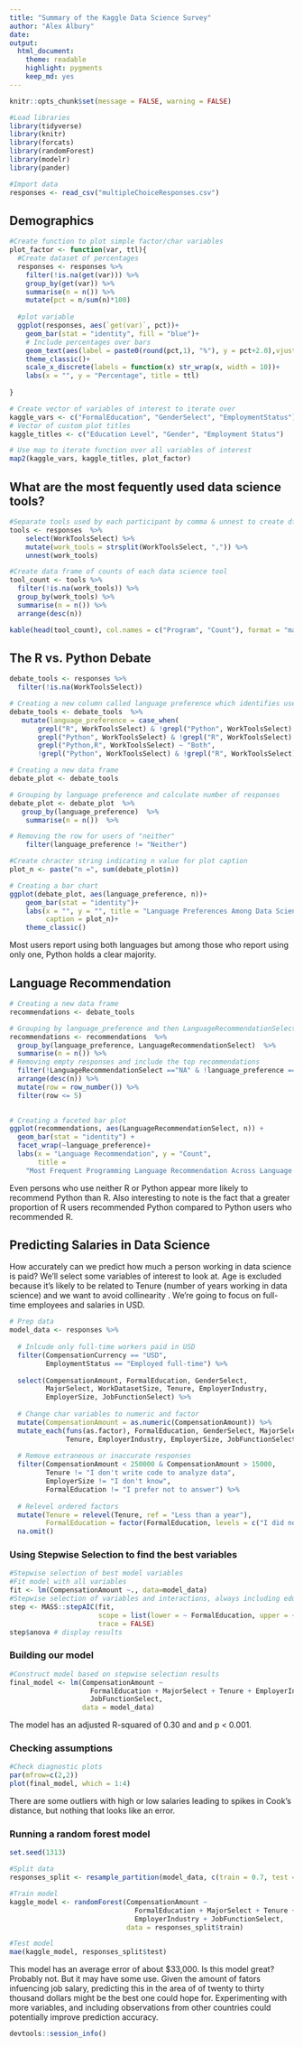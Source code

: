 ```yaml
---
title: "Summary of the Kaggle Data Science Survey"
author: "Alex Albury"
date:
output: 
  html_document: 
    theme: readable
    highlight: pygments
    keep_md: yes
---
```


```r
knitr::opts_chunk$set(message = FALSE, warning = FALSE)
```

```r
#Load libraries
library(tidyverse)
library(knitr)
library(forcats)
library(randomForest)
library(modelr)
library(pander)
```

```r
#Import data
responses <- read_csv("multipleChoiceResponses.csv")
```

## Demographics

```r
#Create function to plot simple factor/char variables
plot_factor <- function(var, ttl){
  #Create dataset of percentages
  responses <- responses %>%
    filter(!is.na(get(var))) %>%
    group_by(get(var)) %>%
    summarise(n = n()) %>%
    mutate(pct = n/sum(n)*100)
  
  #plot variable
  ggplot(responses, aes(`get(var)`, pct))+
    geom_bar(stat = "identity", fill = "blue")+
    # Include percentages over bars
    geom_text(aes(label = paste0(round(pct,1), "%"), y = pct+2.0),vjust= -.1)+
    theme_classic()+
    scale_x_discrete(labels = function(x) str_wrap(x, width = 10))+
    labs(x = "", y = "Percentage", title = ttl)
    
}

# Create vector of variables of interest to iterate over
kaggle_vars <- c("FormalEducation", "GenderSelect", "EmploymentStatus")
# Vector of custom plot titles
kaggle_titles <- c("Education Level", "Gender", "Employment Status")

# Use map to iterate function over all variables of interest
map2(kaggle_vars, kaggle_titles, plot_factor)
```


## What are the most fequently used data science tools?
```r
#Separate tools used by each participant by comma & unnest to create df of all occurences of each data science tool
tools <- responses  %>% 
    select(WorkToolsSelect) %>%
    mutate(work_tools = strsplit(WorkToolsSelect, ",")) %>%
    unnest(work_tools)
```

```r
#Create data frame of counts of each data science tool
tool_count <- tools %>%
  filter(!is.na(work_tools)) %>%
  group_by(work_tools) %>% 
  summarise(n = n()) %>%
  arrange(desc(n))
```

```r
kable(head(tool_count), col.names = c("Program", "Count"), format = "markdown")
```

## The R vs. Python Debate

```r
debate_tools <- responses %>%
  filter(!is.na(WorkToolsSelect))

# Creating a new column called language preference which identifies users who use only R, only Python, both, or neither
debate_tools <- debate_tools  %>% 
   mutate(language_preference = case_when(
       grepl("R", WorkToolsSelect) & !grepl("Python", WorkToolsSelect) ~ "R",
       grepl("Python", WorkToolsSelect) & !grepl("R", WorkToolsSelect) ~"Python",
       grepl("Python,R", WorkToolsSelect) ~ "Both",
       !grepl("Python", WorkToolsSelect) & !grepl("R", WorkToolsSelect) ~ "Neither"))

```

```r
# Creating a new data frame
debate_plot <- debate_tools

# Grouping by language preference and calculate number of responses
debate_plot <- debate_plot  %>% 
   group_by(language_preference)  %>% 
    summarise(n = n())  %>% 

# Removing the row for users of "neither"
    filter(language_preference != "Neither")

#Create chracter string indicating n value for plot caption
plot_n <- paste("n =", sum(debate_plot$n))

# Creating a bar chart
ggplot(debate_plot, aes(language_preference, n))+
    geom_bar(stat = "identity")+
    labs(x = "", y = "", title = "Language Preferences Among Data Scientists",
         caption = plot_n)+
    theme_classic()

```

Most users report using both languages but among those who report using only one, Python holds a clear majority.

## Language Recommendation
```r
# Creating a new data frame
recommendations <- debate_tools

# Grouping by language_preference and then LanguageRecommendationSelect
recommendations <- recommendations  %>% 
  group_by(language_preference, LanguageRecommendationSelect)  %>% 
  summarise(n = n()) %>%    
# Removing empty responses and include the top recommendations
  filter(!LanguageRecommendationSelect =="NA" & !language_preference =="NA") %>%
  arrange(desc(n)) %>%
  mutate(row = row_number()) %>%
  filter(row <= 5)
  
```

```r
# Creating a faceted bar plot
ggplot(recommendations, aes(LanguageRecommendationSelect, n)) +
  geom_bar(stat = "identity") +
  facet_wrap(~language_preference)+
  labs(x = "Language Recommendation", y = "Count",
       title = 
    "Most Frequent Programming Language Recommendation Across Language Users")
```

Even persons who use neither R or Python appear more likely to recommend Python than R. Also interesting to note is the fact that a greater proportion of R users recommended Python compared to Python users who recommended R.


## Predicting Salaries in Data Science

How accurately can we predict how much a person working in data science is paid? We'll select some variables of interest to look at. Age is excluded because it's likely to be related to Tenure (number of years working in data science) and we want to avoid collinearity . We're going to focus on full-time employees and salaries in USD.

```r
# Prep data
model_data <- responses %>%
  
  # Inlcude only full-time workers paid in USD
  filter(CompensationCurrency == "USD",
         EmploymentStatus == "Employed full-time") %>%
  
  select(CompensationAmount, FormalEducation, GenderSelect,
         MajorSelect, WorkDatasetSize, Tenure, EmployerIndustry,
         EmployerSize, JobFunctionSelect) %>%
  
  # Change char variables to numeric and factor
  mutate(CompensationAmount = as.numeric(CompensationAmount)) %>%
  mutate_each(funs(as.factor), FormalEducation, GenderSelect, MajorSelect,
              Tenure, EmployerIndustry, EmployerSize, JobFunctionSelect) %>%
  
  # Remove extraneous or inaccurate responses
  filter(CompensationAmount < 250000 & CompensationAmount > 15000,
         Tenure != "I don't write code to analyze data",
         EmployerSize != "I don't know",
         FormalEducation != "I prefer not to answer") %>%
  
  # Relevel ordered factors
  mutate(Tenure = relevel(Tenure, ref = "Less than a year"),
         FormalEducation = factor(FormalEducation, levels = c("I did not complete any formal education past high school","Some college/university study without earning a bachelor's degree", "Bachelor\'s degree", "Professional degree", "Master\'s degree", "Doctoral degree"))) %>%
  na.omit()

```

### Using Stepwise Selection to find the best variables

```r
#Stepwise selection of best model variables
#Fit model with all variables
fit <- lm(CompensationAmount ~., data=model_data)
#Stepwise selection of variables and interactions, always including education
step <- MASS::stepAIC(fit,
                      scope = list(lower = ~ FormalEducation, upper = ~.^2),
                      trace = FALSE)
step$anova # display results
```

### Building our model
```r
#Construct model based on stepwise selection results
final_model <- lm(CompensationAmount ~
                    FormalEducation + MajorSelect + Tenure + EmployerIndustry + 
                    JobFunctionSelect,
                  data = model_data)
```

The model has an adjusted R-squared of 0.30 and and p < 0.001.

### Checking assumptions
```r
#Check diagnostic plots
par(mfrow=c(2,2))
plot(final_model, which = 1:4)
```

There are some outliers with high or low salaries leading to spikes in Cook's distance, but nothing that looks like an error.

### Running a random forest model

```r
set.seed(1313)

#Split data
responses_split <- resample_partition(model_data, c(train = 0.7, test = 0.3))

#Train model
kaggle_model <- randomForest(CompensationAmount ~ 
                               FormalEducation + MajorSelect + Tenure + 
                               EmployerIndustry + JobFunctionSelect,
                             data = responses_split$train)

#Test model
mae(kaggle_model, responses_split$test)
```

This model has an average error of about $33,000. Is this model great? Probably not. But it may have some use. Given the amount of fators infuencing job salary, predicting this in the area of of twenty to thirty thousand dollars might be the best one could hope for. Experimenting with more variables, and including observations from other countries could potentially improve prediction accuracy.

```r
devtools::session_info()
```















